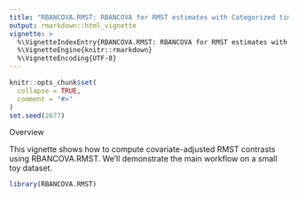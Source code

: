 ```yaml
---
title: "RBANCOVA.RMST: RBANCOVA for RMST estimates with Categorized time-to-event data"
output: rmarkdown::html_vignette
vignette: >
  %\VignetteIndexEntry{RBANCOVA.RMST: RBANCOVA for RMST estimates with Categorized time-to-event data}
  %\VignetteEngine{knitr::rmarkdown}
  %\VignetteEncoding{UTF-8}
---
```


```r
knitr::opts_chunk$set(
  collapse = TRUE,
  comment = "#>"
)
set.seed(2677)
```

Overview

This vignette shows how to compute covariate-adjusted RMST contrasts using
RBANCOVA.RMST. We’ll demonstrate the main workflow on a small toy dataset.

```r
library(RBANCOVA.RMST)
```
